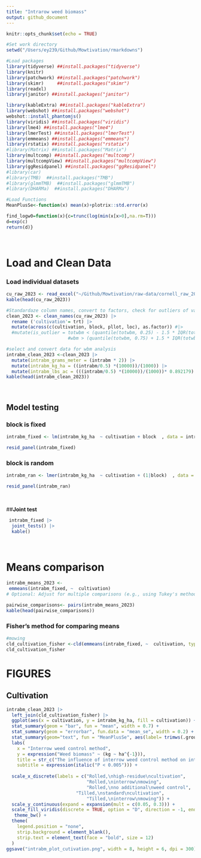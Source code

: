 ```yaml
---
title: "Intrarow weed biomass"
output: github_document
---
```


```r
knitr::opts_chunk$set(echo = TRUE)
```


```r
#Set work directory
setwd("/Users/ey239/Github/Mowtivation/rmarkdowns")

#Load packages 
library(tidyverse) ##install.packages("tidyverse")
library(knitr)
library(patchwork) ##install.packages("patchwork")
library(skimr)     ##install.packages("skimr")
library(readxl)
library(janitor) ##install.packages("janitor")

library(kableExtra) ##install.packages("kableExtra")
library(webshot) ##install.packages("webshot")
webshot::install_phantomjs()
library(viridis) ##install.packages("viridis")
library(lme4) ##install.packages("lme4")
library(lmerTest) ##install.packages("lmerTest")
library(emmeans) ##install.packages("emmeans")
library(rstatix) ##install.packages("rstatix")
#library(Matrix) ##install.packages("Matrix")
library(multcomp) ##install.packages("multcomp")
library(multcompView) ##install.packages("multcompView")
library(ggResidpanel) ##install.packages("ggResidpanel")
#library(car)
#library(TMB)  ##install.packages("TMB")
#library(glmmTMB)  ##install.packages("glmmTMB")
#library(DHARMa)  ##install.packages("DHARMa")

#Load Functions
MeanPlusSe<-function(x) mean(x)+plotrix::std.error(x)

find_logw0=function(x){c=trunc(log(min(x[x>0],na.rm=T)))
d=exp(c)
return(d)}
```

<br>

# **Load and Clean Data**

### **Load individual datasets**

``` r
cu_raw_2023 <- read_excel("~/Github/Mowtivation/raw-data/cornell_raw_2023.xlsx")
kable(head(cu_raw_2023))

```


```r


#Standardaze column names, convert to factors, check for outliers of variable**
clean_2023 <- clean_names(cu_raw_2023) |>  
  rename ('cultivation'= trt) |> 
  mutate(across(c(cultivation, block, pllot, loc), as.factor)) #|> 
  #mutate(is_outlier = totwbm < (quantile(totwbm, 0.25) - 1.5 * IQR(totwbm)) |
                       #wbm > (quantile(totwbm, 0.75) + 1.5 * IQR(totwbm)))

#select and convert data for wbm analysis
intrabm_clean_2023 <-clean_2023 |>              
  mutate(intrabm_grams_meter = (intrabm * 2)) |> 
  mutate(intrabm_kg_ha = ((intrabm/0.5) *(10000))/(1000)) |>
  mutate(intrabm_lbs_ac = (((intrabm/0.5) *(10000))/(1000))* 0.892179)
kable(head(intrabm_clean_2023)) 
```

<br>


## **Model testing**
### **block is fixed**
```r
intrabm_fixed <- lm(intrabm_kg_ha  ~ cultivation + block  , data = intrabm_clean_2023)

resid_panel(intrabm_fixed)
```

### **block is random**
```r
intrabm_ran <- lmer(intrabm_kg_ha  ~ cultivation + (1|block)  , data = intrabm_clean_2023)

resid_panel(intrabm_ran)
```

<br>

##**Joint test**
```r
 intrabm_fixed |> 
  joint_tests() |> 
  kable()  
```

<br>

# **Means comparison**
```r
intrabm_means_2023 <- 
 emmeans(intrabm_fixed, ~  cultivation)
# Optional: Adjust for multiple comparisons (e.g., using Tukey's method)

pairwise_comparisons<- pairs(intrabm_means_2023) 
kable(head(pairwise_comparisons))
```

### **Fisher's method for comparing means**

```r
#mowing
cld_cultivation_fisher <-cld(emmeans(intrabm_fixed, ~  cultivation, type = "response"), Letters = letters, sort = TRUE, adjust="none", reversed=TRUE)
cld_cultivation_fisher
```

# **FIGURES**

## **Cultivation**

```r
intrabm_clean_2023 |> 
  left_join(cld_cultivation_fisher) |> 
  ggplot(aes(x = cultivation, y = intrabm_kg_ha, fill = cultivation)) +
  stat_summary(geom = "bar", fun = "mean", width = 0.7) +
  stat_summary(geom = "errorbar", fun.data = "mean_se", width = 0.2) +
  stat_summary(geom="text", fun = "MeanPlusSe", aes(label= trimws(.group)),size=6.5,vjust=-0.5) +
  labs(
    x = "Interrow weed control method",
    y = expression("Weed biomass" ~ (kg ~ ha^{-1})),
    title = str_c("The influence of interrow weed control method on intrarow weed biomass"),
    subtitle = expression(italic("P < 0.005"))) +
  
  scale_x_discrete(labels = c("Rolled,\nhigh-residue\ncultivation",
                              "Rolled,\ninterrow\nmowing",
                              "Rolled,\nno additional\nweed control",
                          "Tilled,\nstandard\ncultivation",
                              "Tilled,\ninterrow\nmowing")) +
  scale_y_continuous(expand = expansion(mult = c(0.05, 0.3))) +
  scale_fill_viridis(discrete = TRUE, option = "D", direction = -1, end = 0.9, begin = 0.1) +
   theme_bw() +
  theme(
    legend.position = "none",
    strip.background = element_blank(),
    strip.text = element_text(face = "bold", size = 12)
  )
ggsave("intrabm_plot_cutivation.png", width = 8, height = 6, dpi = 300)
```
